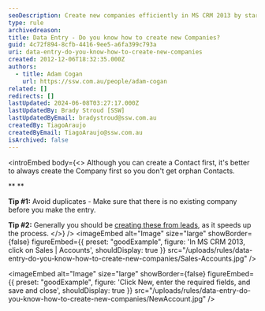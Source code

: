 ```yaml
---
seoDescription: Create new companies efficiently in MS CRM 2013 by starting with a fresh entry and avoiding duplicates.
type: rule
archivedreason:
title: Data Entry - Do you know how to create new Companies?
guid: 4c72f894-8cfb-4416-9ee5-a6fa399c793a
uri: data-entry-do-you-know-how-to-create-new-companies
created: 2012-12-06T18:32:35.000Z
authors:
  - title: Adam Cogan
    url: https://ssw.com.au/people/adam-cogan
related: []
redirects: []
lastUpdated: 2024-06-08T03:27:17.000Z
lastUpdatedBy: Brady Stroud [SSW]
lastUpdatedByEmail: bradystroud@ssw.com.au
createdBy: TiagoAraujo
createdByEmail: TiagoAraujo@ssw.com.au
isArchived: false
---
```


<introEmbed
  body={<>
Although you can create a Contact first, it's better to always create the Company first so you don't get orphan Contacts.

\*\*
\*\*

**Tip #1:** Avoid duplicates - Make sure that there is no existing company before you make the entry.

**Tip #2:** Generally you should be [creating these from leads](/data-entry-do-you-know-the-quick-way-to-create-a-contact-account-and-opportunity-in-1-go), as it speeds up the process.
  </>}
/>
<imageEmbed
  alt="Image"
  size="large"
  showBorder={false}
  figureEmbed={{
    preset: "goodExample",
    figure: 'In MS CRM 2013, click on Sales | Accounts',
    shouldDisplay: true
  }}
  src="/uploads/rules/data-entry-do-you-know-how-to-create-new-companies/Sales-Accounts.jpg"
/>

<imageEmbed
  alt="Image"
  size="large"
  showBorder={false}
  figureEmbed={{
    preset: "goodExample",
    figure: 'Click New, enter the required fields, and save and close',
    shouldDisplay: true
  }}
  src="/uploads/rules/data-entry-do-you-know-how-to-create-new-companies/NewAccount.jpg"
/>
